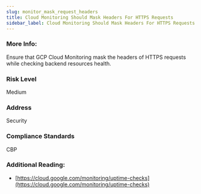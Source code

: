 ```yaml
---
slug: monitor_mask_request_headers
title: Cloud Monitoring Should Mask Headers For HTTPS Requests
sidebar_label: Cloud Monitoring Should Mask Headers For HTTPS Requests
---
```


### More Info:

Ensure that GCP Cloud Monitoring mask the headers of HTTPS requests while checking backend resources health.

### Risk Level

Medium

### Address

Security

### Compliance Standards

CBP

### Additional Reading:

- [https://cloud.google.com/monitoring/uptime-checks](https://cloud.google.com/monitoring/uptime-checks) 

